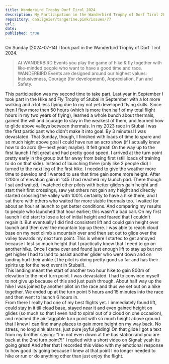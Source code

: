 ```yaml
---
title: Wanderbird Trophy Dorf Tirol 2024 
description: My Participation in the Wanderbird Trophy of Dorf Tirol 2024: I loved it!  
repository: daallgeier/tangerine.pink/issues/77
url: 
date: 
published: true
---
```


On Sunday (2024-07-14) I took part in the Wanderbird Trophy of Dorf Tirol 2024.  

> At WANDERBIRD Events you play the game of hike & fly together with like-minded people who want to have a good time and race. 
> WANDERBIRD Events are designed around our highest values: Inclusiveness, Courage (for development), Appreciation, Fun and Safety. 

This participation was my second time to take part.  Last year in September I took part in the Hike and Fly Trophy of Stubai in September with a lot more walking and a lot less flying due to my not yet developed flying skills. Since then I flew more then 50 hours (which is more then half of my total flight hours in my two years of flying), learned a whole bunch about thermals, gained the will and courage to stay in the weakest of them, and learned how to glide above valleys between thermals. 
In my 2023 race in Stubai I was the first participant who didn't make it into goal.  By 3 minutes! I was devastated. 
That Sunday, though, I finished with loads of time to spare and so much hight above goal I could have run an acro show (if I actually knew how to do acro 😅—next year; maybe).  It felt great!
On the way up to the first launch I felt great and had pretty good speed.  I arrived at the turn point pretty early in the group but far away from being first (still loads of training to do on that side).  Instead of launching there (only like 2 people did) I turned to the next leg of the first hike.  I needed to give the weather more time to develop and I wanted to use that time gain some more height.  After 1200m of elevation gain in 1:45 I had reached my launch pad.  There though I sat and waited.  I watched other pilots with better gliders gain height and start their first crossings, saw yet others not gain any height and directly started crossing the valley with 100% certainty to have a hike there, and I sat there with others who waited for more stable thermals too.  I waited for about an hour at launch to get better conditions.  And comparing my results to people who launched that hour earlier; this wasn't a bad call. 
On my first launch I did start to lose a lot of initial height and feared that I couldn't regain it.  But eventually I did find consistent lift and could gain height over launch and then over the mountain top up there. I was able to reach cloud base on my next climb a mountain over and then set out to glide over the valley towards my next turn point.  This is where I started to get annoyed because I lost so much height that I practically knew that I need to go on another hike.  Once I came over and found just enough lift to stay up but not get higher I had to land to assist another glider who went down and on landing hurt their ankle (The pilot is doing pretty good so far and has their spirits up for the next event in Stubai!).  
This landing meant the start of another two hour hike to gain 800m of elevation to the next turn point.  I was devastated. I had to convince myself to not give up because of this and just push through.  About half way up the hike I was joined by another pilot on the race and thus we set out on a hike together.  We ended up at the turn point 5 hours and 15 minutes into the race and then went to launch 6 hours in.  
From there I really had one of my best flights yet.  I immediately found lift, could stay in it till cloud base, stayed near it and even gained height on glides (so much so that I even had to spiral out of a cloud on one occasion), and reached the air-taggable turn point with so much height above ground that I knew I can find many places to gain more height on my way back.  No stress, no long sink alarms, just pure joyful gliding! On that glide I got a text from my brother saying: "I'm not even down at the bus station and you are back at the 2nd turn point?!" I replied with a short video on Signal: yeah its going great! 
And after that I recorded this video with my emotional response to how good its going because I knew at that point I no longer needed to hike or run or do anything other than just enjoy the flight. 